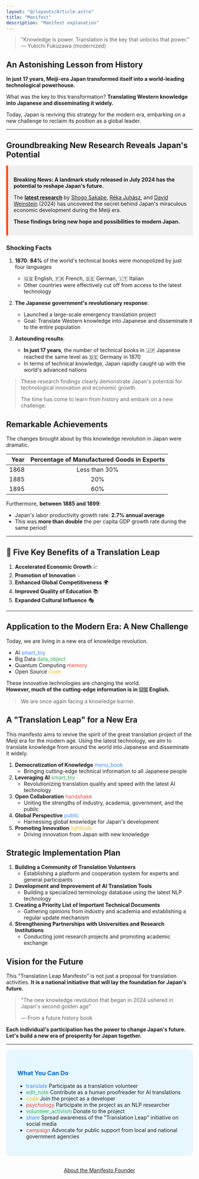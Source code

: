 ```yaml
---
layout: "@/layouts/Article.astro"
title: "Manifest"
description: "Manifest explanation"
---
```





> "Knowledge is power. Translation is the key that unlocks that power." — Yukichi Fukuzawa (modernized)

## An Astonishing Lesson from History

**In just 17 years, Meiji-era Japan transformed itself into a world-leading technological powerhouse.**

What was the key to this transformation? 
**Translating Western knowledge into Japanese and disseminating it widely.**

Today, Japan is reviving this strategy for the modern era, embarking on a new challenge to reclaim its position as a global leader.

---

## Groundbreaking New Research Reveals Japan's Potential

<div style="background-color: #f0f0f0; padding: 15px; border-left: 5px solid #ff4500;">

**Breaking News: A landmark study released in July 2024 has the potential to reshape Japan's future.**

The **[latest research](https://www.nber.org/system/files/working_papers/w32667/w32667.pdf)** by <a href="https://shogosakabe.github.io/" target="_blank">Shogo Sakabe</a>, <a href="https://x.com/juhreka13" target="_blank">Réka Juhász</a>, and <a href="https://x.com/deweinstein" target="_blank">David Weinstein</a> (2024) has uncovered the secret behind Japan's miraculous economic development during the Meiji era.

**These findings bring new hope and possibilities to modern Japan.**

</div>

### Shocking Facts

1. **1870**: **84%** of the world's technical books were monopolized by just four languages
   - 🇬🇧 English, 🇫🇷 French, 🇩🇪 German, 🇮🇹 Italian
   - Other countries were effectively cut off from access to the latest technology

2. **The Japanese government's revolutionary response**:
   - Launched a large-scale emergency translation project
   - Goal: Translate Western knowledge into Japanese and disseminate it to the entire population

3. **Astounding results**:
   - **In just 17 years**, the number of technical books in 🇯🇵 Japanese reached the same level as 🇩🇪 Germany in 1870
   - In terms of technical knowledge, Japan rapidly caught up with the world's advanced nations

> These research findings clearly demonstrate Japan's potential for technological innovation and economic growth.
> 
> The time has come to learn from history and embark on a new challenge.

## Remarkable Achievements

The changes brought about by this knowledge revolution in Japan were dramatic.

| Year | Percentage of Manufactured Goods in Exports |
|---:|:-------------------:|
| 1868 | Less than 30% |
| 1885 | 20% |
| 1895 | 60% |

Furthermore, **between 1885 and 1899**:
- Japan's labor productivity growth rate: **2.7% annual average**
- This was **more than double** the per capita GDP growth rate during the same period!

---

## 🚀 Five Key Benefits of a Translation Leap

1. **Accelerated Economic Growth** 💹
2. **Promotion of Innovation** 💡
3. **Enhanced Global Competitiveness** 🌍
4. **Improved Quality of Education** 📚
5. **Expanded Cultural Influence** 🎭

---

## Application to the Modern Era: A New Challenge

Today, we are living in a new era of knowledge revolution.

- AI <span class="material-icons-sharp" style="color: #4285F4;">smart_toy</span> 
- Big Data <span class="material-icons-sharp" style="color: #34A853;">data_object</span> 
- Quantum Computing <span class="material-icons-sharp" style="color: #EA4335;">memory</span> 
- Open Source <span class="material-icons-sharp" style="color: #FBBC05;">code</span> 

These innovative technologies are changing the world.<br/>
**However, much of the cutting-edge information is in 🇺🇸 English.** 

> We are once again facing a knowledge barrier.

## A "Translation Leap" for a New Era

This manifesto aims to revive the spirit of the great translation project of the Meiji era for the modern age. Using the latest technology, we aim to translate knowledge from around the world into Japanese and disseminate it widely.

1. **Democratization of Knowledge** <span class="material-icons-sharp" style="color: #4285F4;">menu_book</span>
    - Bringing cutting-edge technical information to all Japanese people
2. **Leveraging AI** <span class="material-icons-sharp" style="color: #34A853;">smart_toy</span>
    - Revolutionizing translation quality and speed with the latest AI technology
3. **Open Collaboration** <span class="material-icons-sharp" style="color: #EA4335;">handshake</span>
    - Uniting the strengths of industry, academia, government, and the public
4. **Global Perspective** <span class="material-icons-sharp" style="color: #4285F4;">public</span>
    - Harnessing global knowledge for Japan's development
5. **Promoting Innovation** <span class="material-icons-sharp" style="color: #FBBC05;">lightbulb</span>
    - Driving innovation from Japan with new knowledge

## Strategic Implementation Plan

1. **Building a Community of Translation Volunteers**
   - Establishing a platform and cooperation system for experts and general participants
2. **Development and Improvement of AI Translation Tools**
   - Building a specialized terminology database using the latest NLP technology
3. **Creating a Priority List of Important Technical Documents**
   - Gathering opinions from industry and academia and establishing a regular update mechanism
4. **Strengthening Partnerships with Universities and Research Institutions**
   - Conducting joint research projects and promoting academic exchange

## Vision for the Future

This "Translation Leap Manifesto" is not just a proposal for translation activities.
**It is a national initiative that will lay the foundation for Japan's future.** 

> "The new knowledge revolution that began in 2024 ushered in Japan's second golden age"
> 
> — From a future history book

**Each individual's participation has the power to change Japan's future.**
**Let's build a new era of prosperity for Japan together.**

---

<div style="background-color: #e6f7ff; padding: 30px; border-radius: 10px; margin-top: 0px;">
  <h3 style="color: #0066cc;">What You Can Do</h3>
  <ul>
    <li><span class="material-icons-sharp" style="color: #4285F4;">translate</span> Participate as a translation volunteer</li>
    <li><span class="material-icons-sharp" style="color: #34A853;">edit_note</span> Contribute as a human proofreader for AI translations</li>
    <li><span class="material-icons-sharp" style="color: #FBBC05;">code</span> Join the project as a developer</li>
    <li><span class="material-icons-sharp" style="color: #EA4335;">psychology</span> Participate in the project as an NLP researcher</li>
    <li><span class="material-icons-sharp" style="color: #34A853;">volunteer_activism</span> Donate to the project</li>
    <li><span class="material-icons-sharp" style="color: #4285F4;">share</span> Spread awareness of the "Translation Leap" initiative on social media</li>
    <li><span class="material-icons-sharp" style="color: #EA4335;">campaign</span> Advocate for public support from local and national government agencies</li>
  </ul>
</div>


<CallToAction 
  text="Join the Translation Leap Project"
  url="mailto:contact@yakushin-manifesto.org?subject=Join the Translation Leap Project"
/>

<TwitterShareButton
  text="Let's join the 'Translation Leap Manifesto' to change Japan's future! #TranslationLeap #FutureOfJapan"
  url="https://yakushin-manifesto.org"
/>


<div style="margin-top: 30px; text-align: center;">
  <a href="/about">About the Manifesto Founder</a>
</div>